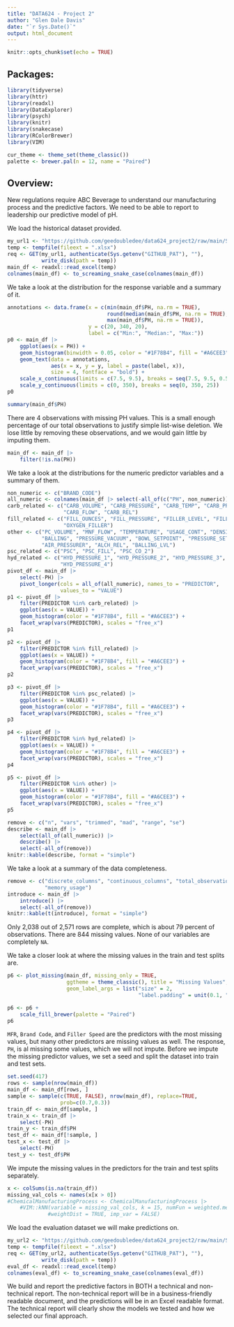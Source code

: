 ```yaml
---
title: "DATA624 - Project 2"
author: "Glen Dale Davis"
date: "`r Sys.Date()`"
output: html_document
---
```


```r
knitr::opts_chunk$set(echo = TRUE)
```

## Packages:

```r
library(tidyverse)
library(httr)
library(readxl)
library(DataExplorer)
library(psych)
library(knitr)
library(snakecase)
library(RColorBrewer)
library(VIM)

```

```r
cur_theme <- theme_set(theme_classic())
palette <- brewer.pal(n = 12, name = "Paired")

```

## Overview:

New regulations require ABC Beverage to understand our manufacturing process and the predictive factors. We need to be able to report to leadership our predictive model of pH.

We load the historical dataset provided.

```r
my_url1 <- "https://github.com/geedoubledee/data624_project2/raw/main/StudentData.xlsx"
temp <- tempfile(fileext = ".xlsx")
req <- GET(my_url1, authenticate(Sys.getenv("GITHUB_PAT"), ""),
           write_disk(path = temp))
main_df <- readxl::read_excel(temp)
colnames(main_df) <- to_screaming_snake_case(colnames(main_df))

```

We take a look at the distribution for the response variable and a summary of it.

```r
annotations <- data.frame(x = c(min(main_df$PH, na.rm = TRUE),
                                round(median(main_df$PH, na.rm = TRUE), 2),
                                max(main_df$PH, na.rm = TRUE)),
                          y = c(20, 340, 20),
                          label = c("Min:", "Median:", "Max:"))
p0 <- main_df |>
    ggplot(aes(x = PH)) +
    geom_histogram(binwidth = 0.05, color = "#1F78B4", fill = "#A6CEE3") +
    geom_text(data = annotations,
              aes(x = x, y = y, label = paste(label, x)),
              size = 4, fontface = "bold") +
    scale_x_continuous(limits = c(7.5, 9.5), breaks = seq(7.5, 9.5, 0.5)) +
    scale_y_continuous(limits = c(0, 350), breaks = seq(0, 350, 25))
p0

```

```r
summary(main_df$PH)

```

There are 4 observations with missing PH values. This is a small enough percentage of our total observations to justify simple list-wise deletion. We lose little by removing these observations, and we would gain little by imputing them.

```r
main_df <- main_df |>
    filter(!is.na(PH))

```

We take a look at the distributions for the numeric predictor variables and a summary of them.

```r
non_numeric <- c("BRAND_CODE")
all_numeric <- colnames(main_df |> select(-all_of(c("PH", non_numeric))))
carb_related <- c("CARB_VOLUME", "CARB_PRESSURE", "CARB_TEMP", "CARB_PRESSURE_1",
                  "CARB_FLOW", "CARB_REL")
fill_related <- c("FILL_OUNCES", "FILL_PRESSURE", "FILLER_LEVEL", "FILLER_SPEED",
                  "OXYGEN_FILLER")
other <- c("PC_VOLUME", "MNF_FLOW", "TEMPERATURE", "USAGE_CONT", "DENSITY", "MFR",
           "BALLING", "PRESSURE_VACUUM", "BOWL_SETPOINT", "PRESSURE_SETPOINT",
           "AIR_PRESSURER", "ALCH_REL", "BALLING_LVL")
psc_related <- c("PSC", "PSC_FILL", "PSC_CO_2")
hyd_related <- c("HYD_PRESSURE_1", "HYD_PRESSURE_2", "HYD_PRESSURE_3",
                 "HYD_PRESSURE_4")
pivot_df <- main_df |>
    select(-PH) |>
    pivot_longer(cols = all_of(all_numeric), names_to = "PREDICTOR",
                 values_to = "VALUE")
p1 <- pivot_df |>
    filter(PREDICTOR %in% carb_related) |>
    ggplot(aes(x = VALUE)) +
    geom_histogram(color = "#1F78B4", fill = "#A6CEE3") +
    facet_wrap(vars(PREDICTOR), scales = "free_x")
p1

```

```r
p2 <- pivot_df |>
    filter(PREDICTOR %in% fill_related) |>
    ggplot(aes(x = VALUE)) +
    geom_histogram(color = "#1F78B4", fill = "#A6CEE3") +
    facet_wrap(vars(PREDICTOR), scales = "free_x")
p2

```

```r
p3 <- pivot_df |>
    filter(PREDICTOR %in% psc_related) |>
    ggplot(aes(x = VALUE)) +
    geom_histogram(color = "#1F78B4", fill = "#A6CEE3") +
    facet_wrap(vars(PREDICTOR), scales = "free_x")
p3

```

```r
p4 <- pivot_df |>
    filter(PREDICTOR %in% hyd_related) |>
    ggplot(aes(x = VALUE)) +
    geom_histogram(color = "#1F78B4", fill = "#A6CEE3") +
    facet_wrap(vars(PREDICTOR), scales = "free_x")
p4

```

```r
p5 <- pivot_df |>
    filter(PREDICTOR %in% other) |>
    ggplot(aes(x = VALUE)) +
    geom_histogram(color = "#1F78B4", fill = "#A6CEE3") +
    facet_wrap(vars(PREDICTOR), scales = "free_x")
p5

```

```r
remove <- c("n", "vars", "trimmed", "mad", "range", "se")
describe <- main_df |>
    select(all_of(all_numeric)) |>
    describe() |>
    select(-all_of(remove))
knitr::kable(describe, format = "simple")

```

We take a look at a summary of the data completeness. 

```r
remove <- c("discrete_columns", "continuous_columns", "total_observations",
            "memory_usage")
introduce <- main_df |>
    introduce() |>
    select(-all_of(remove))
knitr::kable(t(introduce), format = "simple")

```

Only 2,038 out of 2,571 rows are complete, which is about 79 percent of observations. There are 844 missing values. None of our variables are completely `NA`.

We take a closer look at where the missing values in the train and test splits are.

```r
p6 <- plot_missing(main_df, missing_only = TRUE,
                   ggtheme = theme_classic(), title = "Missing Values",
                   geom_label_args = list("size" = 2,
                                          "label.padding" = unit(0.1, "lines")))

```

```r
p6 <- p6 + 
    scale_fill_brewer(palette = "Paired")
p6

```

`MFR`, `Brand Code`, and `Filler Speed` are the predictors with the most missing values, but many other predictors are missing values as well. The response, `PH`, is al missing some values, which we will not impute. Before we impute the missing predictor values, we set a seed and split the dataset into train and test sets. 

```r
set.seed(417)
rows <- sample(nrow(main_df))
main_df <- main_df[rows, ]
sample <- sample(c(TRUE, FALSE), nrow(main_df), replace=TRUE,
                 prob=c(0.7,0.3))
train_df <- main_df[sample, ]
train_x <- train_df |>
    select(-PH)
train_y <- train_df$PH
test_df <- main_df[!sample, ]
test_x <- test_df |>
    select(-PH)
test_y <- test_df$PH

```

We impute the missing values in the predictors for the train and test splits separately.

```r
x <- colSums(is.na(train_df))
missing_val_cols <- names(x[x > 0])
#ChemicalManufacturingProcess <- ChemicalManufacturingProcess |>
    #VIM::kNN(variable = missing_val_cols, k = 15, numFun = weighted.mean,
             #weightDist = TRUE, imp_var = FALSE)

```

We load the evaluation dataset we will make predictions on.

```r
my_url2 <- "https://github.com/geedoubledee/data624_project2/raw/main/StudentEvaluation.xlsx"
temp <- tempfile(fileext = ".xlsx")
req <- GET(my_url2, authenticate(Sys.getenv("GITHUB_PAT"), ""),
           write_disk(path = temp))
eval_df <- readxl::read_excel(temp)
colnames(eval_df) <- to_screaming_snake_case(colnames(eval_df))

```

We build and report the predictive factors in BOTH a technical and non-technical report. The non-technical report will be in a  business-friendly readable document, and the predictions will be in an Excel readable format. The technical report will clearly show the models we tested and how we selected our final approach.
